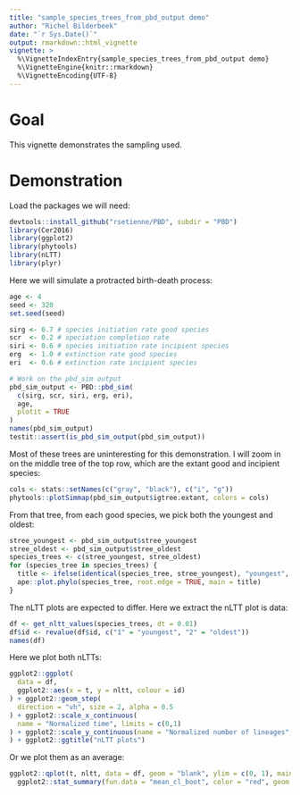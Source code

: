 ```yaml
---
title: "sample_species_trees_from_pbd_output demo"
author: "Richel Bilderbeek"
date: "`r Sys.Date()`"
output: rmarkdown::html_vignette
vignette: >
  %\VignetteIndexEntry{sample_species_trees_from_pbd_output demo}
  %\VignetteEngine{knitr::rmarkdown}
  %\VignetteEncoding{UTF-8}
---
```


# Goal

This vignette demonstrates the sampling used.

# Demonstration

Load the packages we will need:

```r
devtools::install_github("rsetienne/PBD", subdir = "PBD")
library(Cer2016)
library(ggplot2)
library(phytools)
library(nLTT)
library(plyr)
```

Here we will simulate a protracted birth-death process:

```r
age <- 4
seed <- 320
set.seed(seed)

sirg <- 0.7 # species initiation rate good species
scr  <- 0.2 # speciation completion rate
siri <- 0.6 # species initiation rate incipient species
erg  <- 1.0 # extinction rate good species
eri  <- 0.6 # extinction rate incipient species

# Work on the pbd_sim output
pbd_sim_output <- PBD::pbd_sim(
  c(sirg, scr, siri, erg, eri),
  age, 
  plotit = TRUE
)
names(pbd_sim_output)
testit::assert(is_pbd_sim_output(pbd_sim_output))
```

Most of these trees are uninteresting for this demonstration. I will zoom in
on the middle tree of the top row, which are the extant good and
incipient species:

```r
cols <- stats::setNames(c("gray", "black"), c("i", "g"))
phytools::plotSimmap(pbd_sim_output$igtree.extant, colors = cols)
```

From that tree, from each good species, we pick both the youngest and oldest:

```r
stree_youngest <- pbd_sim_output$stree_youngest 
stree_oldest <- pbd_sim_output$stree_oldest
species_trees <- c(stree_youngest, stree_oldest)
for (species_tree in species_trees) {
  title <- ifelse(identical(species_tree, stree_youngest), "youngest", "oldest")
  ape::plot.phylo(species_tree, root.edge = TRUE, main = title)
}
```

The nLTT plots are expected to differ. Here we extract the nLTT plot is data:

```r
df <- get_nltt_values(species_trees, dt = 0.01)
df$id <- revalue(df$id, c("1" = "youngest", "2" = "oldest"))
names(df)
```

Here we plot both nLTTs:

```r
ggplot2::ggplot(
  data = df,
  ggplot2::aes(x = t, y = nltt, colour = id)
) + ggplot2::geom_step(
  direction = "vh", size = 2, alpha = 0.5
) + ggplot2::scale_x_continuous(
  name = "Normalized time", limits = c(0,1)
) + ggplot2::scale_y_continuous(name = "Normalized number of lineages", limits = c(0,1)
) + ggplot2::ggtitle("nLTT plots")
```

Or we plot them as an average:

```r
ggplot2::qplot(t, nltt, data = df, geom = "blank", ylim = c(0, 1), main = "Average nLTT plot of phylogenies") + 
  ggplot2::stat_summary(fun.data = "mean_cl_boot", color = "red", geom = "smooth")
```
